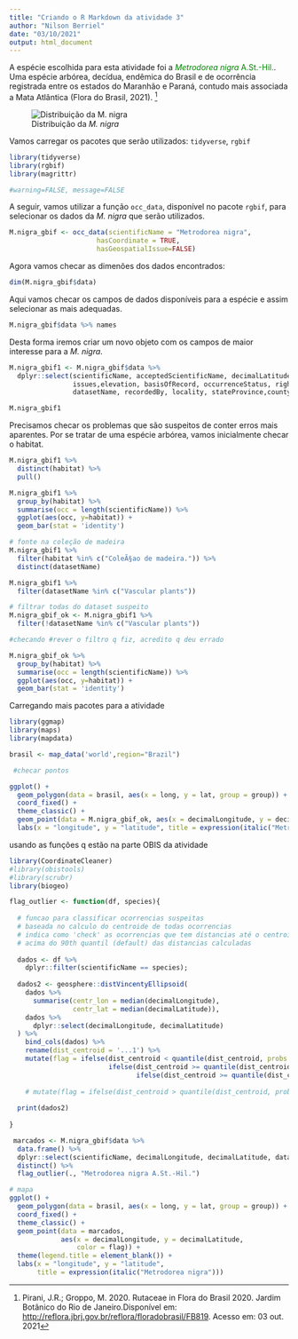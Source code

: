 ```yaml
---
title: "Criando o R Markdown da atividade 3"
author: "Nilson Berriel"
date: "03/10/2021"
output: html_document
---
```


A espécie escolhida para esta atividade foi a <font color = green>*Metrodorea nigra* A.St.-Hil.</font>. Uma espécie arbórea, decídua, endêmica do Brasil e de ocorrência registrada entre os estados do Maranhão e Paraná, contudo mais associada a Mata Atlântica (Flora do Brasil, 2021). [^1]

[^1]: Pirani, J.R.; Groppo, M. 2020. Rutaceae in Flora do Brasil 2020. Jardim Botânico do Rio de Janeiro.Disponível em: <http://reflora.jbrj.gov.br/reflora/floradobrasil/FB819>. Acesso em: 03 out. 2021

![Distribuição da *M. nigra*](C:/R/ciencolab_banco-dados/cienc.colab/cienc.colab/mapa_m_nigra.jpg)


Vamos carregar os pacotes que serão utilizados: ``tidyverse``, ``rgbif``

```r
library(tidyverse)
library(rgbif)
library(magrittr)

#warning=FALSE, message=FALSE
```

A seguir, vamos utilizar a função `occ_data`, disponível no pacote `rgbif`, para selecionar os dados da *M. nigra* que serão utilizados.

```r
M.nigra_gbif <- occ_data(scientificName = "Metrodorea nigra", 
                      hasCoordinate = TRUE,
                      hasGeospatialIssue=FALSE)
```

Agora vamos checar as dimenões dos dados encontrados:

```r
dim(M.nigra_gbif$data)
```

Aqui vamos checar os campos de dados disponíveis para a espécie e assim selecionar as mais adequadas.
```r
M.nigra_gbif$data %>% names
```

Desta forma iremos criar um novo objeto com os campos de maior interesse para a *M. nigra*.

```r
M.nigra_gbif1 <- M.nigra_gbif$data %>%
  dplyr::select(scientificName, acceptedScientificName, decimalLatitude, decimalLongitude,
                issues,elevation, basisOfRecord, occurrenceStatus, rightsHolder, 
                datasetName, recordedBy, locality, stateProvince,county, habitat) 

M.nigra_gbif1
```


Precisamos checar os problemas que são suspeitos de conter erros mais aparentes. Por se tratar de uma espécie arbórea, vamos inicialmente checar o habitat.

```r
M.nigra_gbif1 %>%
  distinct(habitat) %>%
  pull()
```

```r
M.nigra_gbif1 %>%
  group_by(habitat) %>% 
  summarise(occ = length(scientificName)) %>% 
  ggplot(aes(occ, y=habitat)) +
  geom_bar(stat = 'identity') 
```

```r
# fonte na coleção de madeira
M.nigra_gbif1 %>% 
  filter(habitat %in% c("ColeÃ§ao de madeira.")) %>% 
  distinct(datasetName)
```


```r
M.nigra_gbif1 %>% 
  filter(datasetName %in% c("Vascular plants"))
```


```r
# filtrar todas do dataset suspeito
M.nigra_gbif_ok <- M.nigra_gbif1 %>% 
  filter(!datasetName %in% c("Vascular plants"))
```

```r
#checando #rever o filtro q fiz, acredito q deu errado

M.nigra_gbif_ok %>%
  group_by(habitat) %>% 
  summarise(occ = length(scientificName)) %>% 
  ggplot(aes(occ, y=habitat)) +
  geom_bar(stat = 'identity') 
```

Carregando mais pacotes para a atividade
```r
library(ggmap)
library(maps)
library(mapdata)
```

```r
brasil <- map_data('world',region="Brazil")

```



```r
 #checar pontos

ggplot() +
  geom_polygon(data = brasil, aes(x = long, y = lat, group = group)) +
  coord_fixed() +
  theme_classic() +
  geom_point(data = M.nigra_gbif_ok, aes(x = decimalLongitude, y = decimalLatitude), color = "red") +
  labs(x = "longitude", y = "latitude", title = expression(italic("Metrodorea nigra")))
```

usando as funções q estão na parte OBIS da atividade

```r
library(CoordinateCleaner)
#library(obistools)
#library(scrubr)
library(biogeo)
```

```r
flag_outlier <- function(df, species){
  
  # funcao para classificar ocorrencias suspeitas
  # baseada no calculo do centroide de todas ocorrencias
  # indica como 'check' as ocorrencias que tem distancias até o centroide
  # acima do 90th quantil (default) das distancias calculadas
  
  dados <- df %>% 
    dplyr::filter(scientificName == species); 
  
  dados2 <- geosphere::distVincentyEllipsoid(
    dados %>%
      summarise(centr_lon = median(decimalLongitude),
                centr_lat = median(decimalLatitude)),
    dados %>% 
      dplyr::select(decimalLongitude, decimalLatitude)
  ) %>% 
    bind_cols(dados) %>% 
    rename(dist_centroid = '...1') %>% 
    mutate(flag = ifelse(dist_centroid < quantile(dist_centroid, probs = 0.9), "OK",
                         ifelse(dist_centroid >= quantile(dist_centroid, probs = 0.90) & dist_centroid < quantile(dist_centroid, probs = 0.95), "check > Q90",
                                ifelse(dist_centroid >= quantile(dist_centroid, probs = 0.95), "check > Q95", "OK"))))
  
    # mutate(flag = ifelse(dist_centroid > quantile(dist_centroid, probs = prob), "check", "OK"))
  
  print(dados2)
  
}

```


```r
 marcados <- M.nigra_gbif$data %>% 
  data.frame() %>% 
  dplyr::select(scientificName, decimalLongitude, decimalLatitude, datasetName) %>% 
  distinct() %>% 
  flag_outlier(., "Metrodorea nigra A.St.-Hil.")

```



```r
# mapa
ggplot() +
  geom_polygon(data = brasil, aes(x = long, y = lat, group = group)) +
  coord_fixed() +
  theme_classic() +
  geom_point(data = marcados, 
             aes(x = decimalLongitude, y = decimalLatitude, 
                 color = flag)) +
  theme(legend.title = element_blank()) +
  labs(x = "longitude", y = "latitude", 
       title = expression(italic("Metrodorea nigra")))
```




